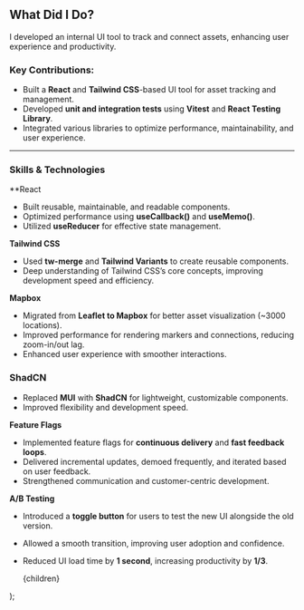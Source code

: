 ## **What Did I Do?**

I developed an internal UI tool to track and connect assets, enhancing user experience and productivity.

### Key Contributions:

- Built a **React** and **Tailwind CSS**-based UI tool for asset tracking and management.
- Developed **unit and integration tests** using **Vitest** and **React Testing Library**.
- Integrated various libraries to optimize performance, maintainability, and user experience.

---

### Skills & Technologies

\*\*React

- Built reusable, maintainable, and readable components.
- Optimized performance using **useCallback()** and **useMemo()**.
- Utilized **useReducer** for effective state management.

**Tailwind CSS**

- Used **tw-merge** and **Tailwind Variants** to create reusable components.
- Deep understanding of Tailwind CSS’s core concepts, improving development speed and efficiency.

**Mapbox**

- Migrated from **Leaflet to Mapbox** for better asset visualization (~3000 locations).
- Improved performance for rendering markers and connections, reducing zoom-in/out lag.
- Enhanced user experience with smoother interactions.

### **ShadCN**

- Replaced **MUI** with **ShadCN** for lightweight, customizable components.
- Improved flexibility and development speed.

**Feature Flags**

- Implemented feature flags for **continuous delivery** and **fast feedback loops**.
- Delivered incremental updates, demoed frequently, and iterated based on user feedback.
- Strengthened communication and customer-centric development.

**A/B Testing**

- Introduced a **toggle button** for users to test the new UI alongside the old version.
- Allowed a smooth transition, improving user adoption and confidence.
- Reduced UI load time by **1 second**, increasing productivity by **1/3**.

  <article className="flex-col space-y-6 bg-orange-50 p-8">{children}</article>
);
